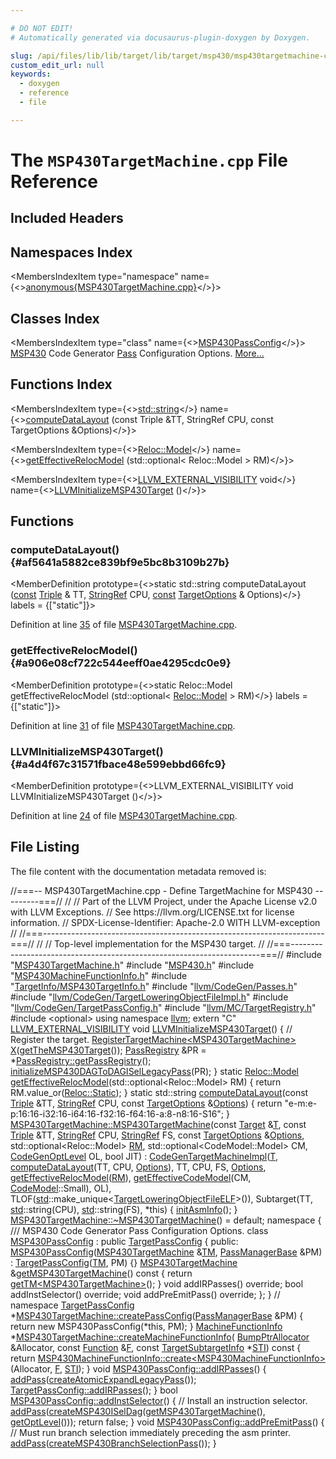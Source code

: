 ```yaml
---

# DO NOT EDIT!
# Automatically generated via docusaurus-plugin-doxygen by Doxygen.

slug: /api/files/lib/lib/target/lib/target/msp430/msp430targetmachine-cpp
custom_edit_url: null
keywords:
  - doxygen
  - reference
  - file

---
```





# The `MSP430TargetMachine.cpp` File Reference

<DoxygenPage pluginConfig={pluginConfig}>



## Included Headers

<IncludesList>
<IncludesListItem
  filePath="MSP430TargetMachine.h"
  permalink="/docs/api/files/lib/lib/target/lib/target/msp430/msp430targetmachine-h"
  isLocal="true" />
<IncludesListItem
  filePath="MSP430.h"
  permalink="/docs/api/files/lib/lib/target/lib/target/msp430/msp430-h"
  isLocal="true" />
<IncludesListItem
  filePath="MSP430MachineFunctionInfo.h"
  permalink="/docs/api/files/lib/lib/target/lib/target/msp430/msp430machinefunctioninfo-h"
  isLocal="true" />
<IncludesListItem
  filePath="TargetInfo/MSP430TargetInfo.h"
  permalink="/docs/api/files/lib/lib/target/lib/target/msp430/lib/target/msp430/targetinfo/msp430targetinfo-h"
  isLocal="true" />
<IncludesListItem
  filePath="llvm/CodeGen/Passes.h"
  permalink="/docs/api/files/include/include/llvm/include/llvm/codegen/passes-h"
  isLocal="true" />
<IncludesListItem
  filePath="llvm/CodeGen/TargetLoweringObjectFileImpl.h"
  permalink="/docs/api/files/include/include/llvm/include/llvm/codegen/targetloweringobjectfileimpl-h"
  isLocal="true" />
<IncludesListItem
  filePath="llvm/CodeGen/TargetPassConfig.h"
  permalink="/docs/api/files/include/include/llvm/include/llvm/codegen/targetpassconfig-h"
  isLocal="true" />
<IncludesListItem
  filePath="llvm/MC/TargetRegistry.h"
  permalink="/docs/api/files/include/include/llvm/include/llvm/mc/targetregistry-h"
  isLocal="true" />
<IncludesListItem
  filePath="optional"
  permalink=""
  isLocal="false" />
</IncludesList>

## Namespaces Index

<MembersIndex>

<MembersIndexItem
  type="namespace"
  name={<><a href="/docs/api/namespaces/anonymous-msp430targetmachine-cpp-">anonymous&#123;MSP430TargetMachine.cpp&#125;</a></>}>
</MembersIndexItem>

</MembersIndex>

## Classes Index

<MembersIndex>

<MembersIndexItem
  type="class"
  name={<><a href="/docs/api/classes/anonymous-namespace-msp430targetmachine-cpp-/msp430passconfig">MSP430PassConfig</a></>}>
<a href="/docs/api/namespaces/llvm/msp430">MSP430</a> Code Generator <a href="/docs/api/classes/llvm/pass">Pass</a> Configuration Options. <a href="/docs/api/classes/anonymous-namespace-msp430targetmachine-cpp-/msp430passconfig/#details">More...</a>
</MembersIndexItem>

</MembersIndex>

## Functions Index

<MembersIndex>

<MembersIndexItem
  type={<><a href="/docs/api/files/include/include/llvm/include/llvm/demangle/itaniumdemangle-h/#ae2b0d0345572d6718e219aa76d1d54edab45cffe084dd3d20d928bee85e7b0f21">std::string</a></>}
  name={<><a href="#af5641a5882ce839bf9e5bc8b3109b27b">computeDataLayout</a> (const Triple &amp;TT, StringRef CPU, const TargetOptions &amp;Options)</>}>
</MembersIndexItem>

<MembersIndexItem
  type={<><a href="/docs/api/namespaces/llvm/reloc/#af59f6dc86e80aaf56f1afd155eebf568">Reloc::Model</a></>}
  name={<><a href="#a906e08cf722c544eeff0ae4295cdc0e9">getEffectiveRelocModel</a> (std::optional&lt; Reloc::Model &gt; RM)</>}>
</MembersIndexItem>

<MembersIndexItem
  type={<><a href="/docs/api/files/include/include/llvm/include/llvm/support/compiler-h/#adeb6f14d9f377993d79fae2efb34ecac">LLVM&#95;EXTERNAL&#95;VISIBILITY</a> void</>}
  name={<><a href="#a4d4f67c31571fbace48e599ebbd66fc9">LLVMInitializeMSP430Target</a> ()</>}>
</MembersIndexItem>

</MembersIndex>


<SectionDefinition>

## Functions

### computeDataLayout() {#af5641a5882ce839bf9e5bc8b3109b27b}

<MemberDefinition
  prototype={<>static std::string computeDataLayout (<a href="/docs/api/files/lib/lib/target/lib/target/aarch64/aarch64promoteconstant-cpp/#a90f8350fecae261c25be85d38b451bff">const</a> <a href="/docs/api/classes/llvm/triple">Triple</a> &amp; TT, <a href="/docs/api/classes/llvm/stringref">StringRef</a> CPU, <a href="/docs/api/files/lib/lib/target/lib/target/aarch64/aarch64promoteconstant-cpp/#a90f8350fecae261c25be85d38b451bff">const</a> <a href="/docs/api/classes/llvm/targetoptions">TargetOptions</a> &amp; Options)</>}
  labels = {["static"]}>

Definition at line <a href="#l00035">35</a> of file <a href="/docs/api/files/lib/lib/target/lib/target/msp430/msp430targetmachine-cpp">MSP430TargetMachine.cpp</a>.
</MemberDefinition>

### getEffectiveRelocModel() {#a906e08cf722c544eeff0ae4295cdc0e9}

<MemberDefinition
  prototype={<>static Reloc::Model getEffectiveRelocModel (std::optional&lt; <a href="/docs/api/namespaces/llvm/reloc/#af59f6dc86e80aaf56f1afd155eebf568">Reloc::Model</a> &gt; RM)</>}
  labels = {["static"]}>

Definition at line <a href="#l00031">31</a> of file <a href="/docs/api/files/lib/lib/target/lib/target/msp430/msp430targetmachine-cpp">MSP430TargetMachine.cpp</a>.
</MemberDefinition>

### LLVMInitializeMSP430Target() {#a4d4f67c31571fbace48e599ebbd66fc9}

<MemberDefinition
  prototype={<>LLVM&#95;EXTERNAL&#95;VISIBILITY void LLVMInitializeMSP430Target ()</>}>

Definition at line <a href="#l00024">24</a> of file <a href="/docs/api/files/lib/lib/target/lib/target/msp430/msp430targetmachine-cpp">MSP430TargetMachine.cpp</a>.
</MemberDefinition>

</SectionDefinition>

## File Listing

The file content with the documentation metadata removed is:

<ProgramListing>

<Link id="l00001" /><CodeLine lineNumber="1"><Highlight kind="comment">//===-- MSP430TargetMachine.cpp - Define TargetMachine for MSP430 ---------===//</Highlight><Highlight kind="normal"></Highlight></CodeLine>
<Link id="l00002" /><CodeLine lineNumber="2"><Highlight kind="normal"></Highlight><Highlight kind="comment">//</Highlight><Highlight kind="normal"></Highlight></CodeLine>
<Link id="l00003" /><CodeLine lineNumber="3"><Highlight kind="normal"></Highlight><Highlight kind="comment">// Part of the LLVM Project, under the Apache License v2.0 with LLVM Exceptions.</Highlight><Highlight kind="normal"></Highlight></CodeLine>
<Link id="l00004" /><CodeLine lineNumber="4"><Highlight kind="normal"></Highlight><Highlight kind="comment">// See https://llvm.org/LICENSE.txt for license information.</Highlight><Highlight kind="normal"></Highlight></CodeLine>
<Link id="l00005" /><CodeLine lineNumber="5"><Highlight kind="normal"></Highlight><Highlight kind="comment">// SPDX-License-Identifier: Apache-2.0 WITH LLVM-exception</Highlight><Highlight kind="normal"></Highlight></CodeLine>
<Link id="l00006" /><CodeLine lineNumber="6"><Highlight kind="normal"></Highlight><Highlight kind="comment">//</Highlight><Highlight kind="normal"></Highlight></CodeLine>
<Link id="l00007" /><CodeLine lineNumber="7"><Highlight kind="normal"></Highlight><Highlight kind="comment">//===----------------------------------------------------------------------===//</Highlight><Highlight kind="normal"></Highlight></CodeLine>
<Link id="l00008" /><CodeLine lineNumber="8"><Highlight kind="normal"></Highlight><Highlight kind="comment">//</Highlight><Highlight kind="normal"></Highlight></CodeLine>
<Link id="l00009" /><CodeLine lineNumber="9"><Highlight kind="normal"></Highlight><Highlight kind="comment">// Top-level implementation for the MSP430 target.</Highlight><Highlight kind="normal"></Highlight></CodeLine>
<Link id="l00010" /><CodeLine lineNumber="10"><Highlight kind="normal"></Highlight><Highlight kind="comment">//</Highlight><Highlight kind="normal"></Highlight></CodeLine>
<Link id="l00011" /><CodeLine lineNumber="11"><Highlight kind="normal"></Highlight><Highlight kind="comment">//===----------------------------------------------------------------------===//</Highlight><Highlight kind="normal"></Highlight></CodeLine>
<Link id="l00012" /><CodeLine lineNumber="12"><Highlight kind="normal"></Highlight></CodeLine>
<Link id="l00013" /><CodeLine lineNumber="13"><Highlight kind="normal"></Highlight><Highlight kind="preprocessor">#include &quot;<a href="/docs/api/files/lib/lib/target/lib/target/msp430/msp430targetmachine-h">MSP430TargetMachine.h</a>&quot;</Highlight><Highlight kind="normal"></Highlight></CodeLine>
<Link id="l00014" /><CodeLine lineNumber="14"><Highlight kind="normal"></Highlight><Highlight kind="preprocessor">#include &quot;<a href="/docs/api/files/lib/lib/target/lib/target/msp430/msp430-h">MSP430.h</a>&quot;</Highlight><Highlight kind="normal"></Highlight></CodeLine>
<Link id="l00015" /><CodeLine lineNumber="15"><Highlight kind="normal"></Highlight><Highlight kind="preprocessor">#include &quot;<a href="/docs/api/files/lib/lib/target/lib/target/msp430/msp430machinefunctioninfo-h">MSP430MachineFunctionInfo.h</a>&quot;</Highlight><Highlight kind="normal"></Highlight></CodeLine>
<Link id="l00016" /><CodeLine lineNumber="16"><Highlight kind="normal"></Highlight><Highlight kind="preprocessor">#include &quot;<a href="/docs/api/files/lib/lib/target/lib/target/msp430/lib/target/msp430/targetinfo/msp430targetinfo-h">TargetInfo/MSP430TargetInfo.h</a>&quot;</Highlight><Highlight kind="normal"></Highlight></CodeLine>
<Link id="l00017" /><CodeLine lineNumber="17"><Highlight kind="normal"></Highlight><Highlight kind="preprocessor">#include &quot;<a href="/docs/api/files/include/include/llvm/include/llvm/codegen/passes-h">llvm/CodeGen/Passes.h</a>&quot;</Highlight><Highlight kind="normal"></Highlight></CodeLine>
<Link id="l00018" /><CodeLine lineNumber="18"><Highlight kind="normal"></Highlight><Highlight kind="preprocessor">#include &quot;<a href="/docs/api/files/include/include/llvm/include/llvm/codegen/targetloweringobjectfileimpl-h">llvm/CodeGen/TargetLoweringObjectFileImpl.h</a>&quot;</Highlight><Highlight kind="normal"></Highlight></CodeLine>
<Link id="l00019" /><CodeLine lineNumber="19"><Highlight kind="normal"></Highlight><Highlight kind="preprocessor">#include &quot;<a href="/docs/api/files/include/include/llvm/include/llvm/codegen/targetpassconfig-h">llvm/CodeGen/TargetPassConfig.h</a>&quot;</Highlight><Highlight kind="normal"></Highlight></CodeLine>
<Link id="l00020" /><CodeLine lineNumber="20"><Highlight kind="normal"></Highlight><Highlight kind="preprocessor">#include &quot;<a href="/docs/api/files/include/include/llvm/include/llvm/mc/targetregistry-h">llvm/MC/TargetRegistry.h</a>&quot;</Highlight><Highlight kind="normal"></Highlight></CodeLine>
<Link id="l00021" /><CodeLine lineNumber="21"><Highlight kind="normal"></Highlight><Highlight kind="preprocessor">#include &lt;optional&gt;</Highlight><Highlight kind="normal"></Highlight></CodeLine>
<Link id="l00022" /><CodeLine lineNumber="22"><Highlight kind="normal"></Highlight><Highlight kind="keyword">using namespace </Highlight><Highlight kind="normal"><a href="/docs/api/namespaces/llvm">llvm</a>;</Highlight></CodeLine>
<Link id="l00023" /><CodeLine lineNumber="23"><Highlight kind="normal"></Highlight></CodeLine>
<Link id="l00024" /><CodeLine lineNumber="24" lineLink="#a4d4f67c31571fbace48e599ebbd66fc9"><Highlight kind="normal"></Highlight><Highlight kind="keyword">extern</Highlight><Highlight kind="normal"> </Highlight><Highlight kind="stringliteral">&quot;C&quot;</Highlight><Highlight kind="normal"> <a href="/docs/api/files/include/include/llvm/include/llvm/support/compiler-h/#adeb6f14d9f377993d79fae2efb34ecac">LLVM&#95;EXTERNAL&#95;VISIBILITY</a> </Highlight><Highlight kind="keywordtype">void</Highlight><Highlight kind="normal"> <a href="#a4d4f67c31571fbace48e599ebbd66fc9">LLVMInitializeMSP430Target</a>() &#123;</Highlight></CodeLine>
<Link id="l00025" /><CodeLine lineNumber="25"><Highlight kind="normal">  </Highlight><Highlight kind="comment">// Register the target.</Highlight><Highlight kind="normal"></Highlight></CodeLine>
<Link id="l00026" /><CodeLine lineNumber="26"><Highlight kind="normal">  <a href="/docs/api/structs/llvm/registertargetmachine">RegisterTargetMachine&lt;MSP430TargetMachine&gt;</a> <a href="/docs/api/files/lib/lib/tablegen/tablegenbackendskeleton-cpp/#ab60f28d7a141ac46ccc200176a1bca8b">X</a>(<a href="/docs/api/namespaces/llvm/#a43b03fb0b78d611b08a2db402b6a659f">getTheMSP430Target</a>());</Highlight></CodeLine>
<Link id="l00027" /><CodeLine lineNumber="27"><Highlight kind="normal">  <a href="/docs/api/classes/llvm/passregistry">PassRegistry</a> &amp;PR = &#42;<a href="/docs/api/classes/llvm/passregistry/#a05a729900b76c89e808c6c3094921b2f">PassRegistry::getPassRegistry</a>();</Highlight></CodeLine>
<Link id="l00028" /><CodeLine lineNumber="28"><Highlight kind="normal">  <a href="/docs/api/namespaces/llvm/#a5c396b645fd4572b48e4988bfc8624e4">initializeMSP430DAGToDAGISelLegacyPass</a>(PR);</Highlight></CodeLine>
<Link id="l00029" /><CodeLine lineNumber="29"><Highlight kind="normal">&#125;</Highlight></CodeLine>
<Link id="l00030" /><CodeLine lineNumber="30"><Highlight kind="normal"></Highlight></CodeLine>
<Link id="l00031" /><CodeLine lineNumber="31" lineLink="#a906e08cf722c544eeff0ae4295cdc0e9"><Highlight kind="normal"></Highlight><Highlight kind="keyword">static</Highlight><Highlight kind="normal"> <a href="/docs/api/namespaces/llvm/reloc/#af59f6dc86e80aaf56f1afd155eebf568">Reloc::Model</a> <a href="/docs/api/namespaces/llvm/#a63737748f52c9cdcd469b63a01cc454a">getEffectiveRelocModel</a>(std::optional&lt;Reloc::Model&gt; RM) &#123;</Highlight></CodeLine>
<Link id="l00032" /><CodeLine lineNumber="32"><Highlight kind="normal">  </Highlight><Highlight kind="keywordflow">return</Highlight><Highlight kind="normal"> RM.value&#95;or(<a href="/docs/api/namespaces/llvm/reloc/#af59f6dc86e80aaf56f1afd155eebf568a2102fa713297236bf4339c5f0bf0f39d">Reloc::Static</a>);</Highlight></CodeLine>
<Link id="l00033" /><CodeLine lineNumber="33"><Highlight kind="normal">&#125;</Highlight></CodeLine>
<Link id="l00034" /><CodeLine lineNumber="34"><Highlight kind="normal"></Highlight></CodeLine>
<Link id="l00035" /><CodeLine lineNumber="35" lineLink="#af5641a5882ce839bf9e5bc8b3109b27b"><Highlight kind="normal"></Highlight><Highlight kind="keyword">static</Highlight><Highlight kind="normal"> std::string <a href="/docs/api/files/lib/lib/target/lib/target/lanai/lanaitargetmachine-cpp/#a2945c21ef2009948032eb7476fd1c89e">computeDataLayout</a>(</Highlight><Highlight kind="keyword">const</Highlight><Highlight kind="normal"> <a href="/docs/api/classes/llvm/triple">Triple</a> &amp;TT, <a href="/docs/api/classes/llvm/stringref">StringRef</a> CPU,</Highlight></CodeLine>
<Link id="l00036" /><CodeLine lineNumber="36"><Highlight kind="normal">                                     </Highlight><Highlight kind="keyword">const</Highlight><Highlight kind="normal"> <a href="/docs/api/classes/llvm/targetoptions">TargetOptions</a> &amp;<a href="/docs/api/files/lib/lib/debuginfo/lib/debuginfo/logicalview/lib/debuginfo/logicalview/core/lvoptions-cpp/#ab4088b7a11f3cbc38ac16a6e9c72494e">Options</a>) &#123;</Highlight></CodeLine>
<Link id="l00037" /><CodeLine lineNumber="37"><Highlight kind="normal">  </Highlight><Highlight kind="keywordflow">return</Highlight><Highlight kind="normal"> </Highlight><Highlight kind="stringliteral">&quot;e-m:e-p:16:16-i32:16-i64:16-f32:16-f64:16-a:8-n8:16-S16&quot;</Highlight><Highlight kind="normal">;</Highlight></CodeLine>
<Link id="l00038" /><CodeLine lineNumber="38"><Highlight kind="normal">&#125;</Highlight></CodeLine>
<Link id="l00039" /><CodeLine lineNumber="39"><Highlight kind="normal"></Highlight></CodeLine>
<Link id="l00040" /><CodeLine lineNumber="40" lineLink="/docs/api/classes/llvm/msp430targetmachine/#a204cc56ded2a0d2743a71edbb2329524"><Highlight kind="normal"><a href="/docs/api/classes/llvm/msp430targetmachine/#a204cc56ded2a0d2743a71edbb2329524">MSP430TargetMachine::MSP430TargetMachine</a>(</Highlight><Highlight kind="keyword">const</Highlight><Highlight kind="normal"> <a href="/docs/api/classes/llvm/target">Target</a> &amp;<a href="/docs/api/files/lib/lib/target/lib/target/mips/mips16isellowering-cpp/#a0acb682b8260ab1c60b918599864e2e5">T</a>, </Highlight><Highlight kind="keyword">const</Highlight><Highlight kind="normal"> <a href="/docs/api/classes/llvm/triple">Triple</a> &amp;TT,</Highlight></CodeLine>
<Link id="l00041" /><CodeLine lineNumber="41"><Highlight kind="normal">                                         <a href="/docs/api/classes/llvm/stringref">StringRef</a> CPU, <a href="/docs/api/classes/llvm/stringref">StringRef</a> FS,</Highlight></CodeLine>
<Link id="l00042" /><CodeLine lineNumber="42"><Highlight kind="normal">                                         </Highlight><Highlight kind="keyword">const</Highlight><Highlight kind="normal"> <a href="/docs/api/classes/llvm/targetoptions">TargetOptions</a> &amp;<a href="/docs/api/classes/llvm/targetmachine/#ab1fb67187fc37e569cc5171cbebba873">Options</a>,</Highlight></CodeLine>
<Link id="l00043" /><CodeLine lineNumber="43"><Highlight kind="normal">                                         std::optional&lt;Reloc::Model&gt; <a href="/docs/api/classes/llvm/targetmachine/#a588867fa922c392886b07e0ad42038b4">RM</a>,</Highlight></CodeLine>
<Link id="l00044" /><CodeLine lineNumber="44"><Highlight kind="normal">                                         std::optional&lt;CodeModel::Model&gt; CM,</Highlight></CodeLine>
<Link id="l00045" /><CodeLine lineNumber="45"><Highlight kind="normal">                                         <a href="/docs/api/namespaces/llvm/#a8ec1bf8d7b792ca9fac56f8514db18d2">CodeGenOptLevel</a> OL, </Highlight><Highlight kind="keywordtype">bool</Highlight><Highlight kind="normal"> JIT)</Highlight></CodeLine>
<Link id="l00046" /><CodeLine lineNumber="46"><Highlight kind="normal">    : <a href="/docs/api/classes/llvm/codegentargetmachineimpl/#a4480a9aa1ec7c3115acc998e187f5ab3">CodeGenTargetMachineImpl</a>(<a href="/docs/api/files/lib/lib/target/lib/target/mips/mips16isellowering-cpp/#a0acb682b8260ab1c60b918599864e2e5">T</a>, <a href="/docs/api/files/lib/lib/target/lib/target/aarch64/aarch64targetmachine-cpp/#a003a58caf135efbf7273c5ed84e700d7">computeDataLayout</a>(TT, CPU, <a href="/docs/api/classes/llvm/targetmachine/#ab1fb67187fc37e569cc5171cbebba873">Options</a>), TT, CPU,</Highlight></CodeLine>
<Link id="l00047" /><CodeLine lineNumber="47"><Highlight kind="normal">                               FS, <a href="/docs/api/classes/llvm/targetmachine/#ab1fb67187fc37e569cc5171cbebba873">Options</a>, <a href="/docs/api/namespaces/llvm/#a63737748f52c9cdcd469b63a01cc454a">getEffectiveRelocModel</a>(<a href="/docs/api/classes/llvm/targetmachine/#a588867fa922c392886b07e0ad42038b4">RM</a>),</Highlight></CodeLine>
<Link id="l00048" /><CodeLine lineNumber="48"><Highlight kind="normal">                               <a href="/docs/api/namespaces/llvm/#a6849e9de7afb5b350a241595d9ed1911">getEffectiveCodeModel</a>(CM, <a href="/docs/api/namespaces/llvm/codemodel">CodeModel</a>::Small), OL),</Highlight></CodeLine>
<Link id="l00049" /><CodeLine lineNumber="49"><Highlight kind="normal">      TLOF(<a href="/docs/api/namespaces/std">std</a>::make&#95;unique&lt;<a href="/docs/api/classes/llvm/targetloweringobjectfileelf">TargetLoweringObjectFileELF</a>&gt;()),</Highlight></CodeLine>
<Link id="l00050" /><CodeLine lineNumber="50"><Highlight kind="normal">      Subtarget(TT, <a href="/docs/api/namespaces/std">std</a>::string(CPU), <a href="/docs/api/namespaces/std">std</a>::string(FS), &#42;this) &#123;</Highlight></CodeLine>
<Link id="l00051" /><CodeLine lineNumber="51"><Highlight kind="normal">  <a href="/docs/api/classes/llvm/codegentargetmachineimpl/#a85849733e753fbf08f1c487b153c754b">initAsmInfo</a>();</Highlight></CodeLine>
<Link id="l00052" /><CodeLine lineNumber="52"><Highlight kind="normal">&#125;</Highlight></CodeLine>
<Link id="l00053" /><CodeLine lineNumber="53"><Highlight kind="normal"></Highlight></CodeLine>
<Link id="l00054" /><CodeLine lineNumber="54"><Highlight kind="normal"><a href="/docs/api/classes/llvm/msp430targetmachine/#a6252701145bb904f1ff53028fde4ed84">MSP430TargetMachine::~MSP430TargetMachine</a>() = </Highlight><Highlight kind="keywordflow">default</Highlight><Highlight kind="normal">;</Highlight></CodeLine>
<Link id="l00055" /><CodeLine lineNumber="55"><Highlight kind="normal"></Highlight></CodeLine>
<Link id="l00056" /><CodeLine lineNumber="56" lineLink="/docs/api/namespaces/anonymous-msp430targetmachine-cpp-"><Highlight kind="normal"></Highlight><Highlight kind="keyword">namespace </Highlight><Highlight kind="normal">&#123;</Highlight><Highlight kind="comment"></Highlight></CodeLine>
<Link id="l00057" /><CodeLine lineNumber="57"><Highlight kind="comment">/// MSP430 Code Generator Pass Configuration Options.</Highlight><Highlight kind="normal"></Highlight></CodeLine>
<Link id="l00058" /><CodeLine lineNumber="58" lineLink="/docs/api/classes/anonymous-namespace-msp430targetmachine-cpp-/msp430passconfig"><Highlight kind="normal"></Highlight><Highlight kind="keyword">class </Highlight><Highlight kind="normal"><a href="/docs/api/classes/anonymous-namespace-msp430targetmachine-cpp-/msp430passconfig/#ae68e1bb95d0ab1f7f2655a233f1e2571">MSP430PassConfig</a> : </Highlight><Highlight kind="keyword">public</Highlight><Highlight kind="normal"> <a href="/docs/api/classes/llvm/targetpassconfig/#abfe879f7efa8851adee88ab786516d59">TargetPassConfig</a> &#123;</Highlight></CodeLine>
<Link id="l00059" /><CodeLine lineNumber="59"><Highlight kind="normal"></Highlight><Highlight kind="keyword">public</Highlight><Highlight kind="normal">:</Highlight></CodeLine>
<Link id="l00060" /><CodeLine lineNumber="60" lineLink="/docs/api/classes/anonymous-namespace-msp430targetmachine-cpp-/msp430passconfig/#ae68e1bb95d0ab1f7f2655a233f1e2571"><Highlight kind="normal">  <a href="/docs/api/classes/anonymous-namespace-msp430targetmachine-cpp-/msp430passconfig/#ae68e1bb95d0ab1f7f2655a233f1e2571">MSP430PassConfig</a>(<a href="/docs/api/classes/llvm/msp430targetmachine">MSP430TargetMachine</a> &amp;<a href="/docs/api/classes/llvm/targetpassconfig/#a0e43f614336b22347dfdb6f20ea792df">TM</a>, <a href="/docs/api/classes/llvm/legacy/passmanagerbase">PassManagerBase</a> &amp;PM)</Highlight></CodeLine>
<Link id="l00061" /><CodeLine lineNumber="61"><Highlight kind="normal">    : <a href="/docs/api/classes/llvm/targetpassconfig/#abfe879f7efa8851adee88ab786516d59">TargetPassConfig</a>(<a href="/docs/api/classes/llvm/targetpassconfig/#a0e43f614336b22347dfdb6f20ea792df">TM</a>, PM) &#123;&#125;</Highlight></CodeLine>
<Link id="l00062" /><CodeLine lineNumber="62"><Highlight kind="normal"></Highlight></CodeLine>
<Link id="l00063" /><CodeLine lineNumber="63" lineLink="/docs/api/classes/anonymous-namespace-msp430targetmachine-cpp-/msp430passconfig/#aa47cba04378431eba847505cf926c7ad"><Highlight kind="normal">  <a href="/docs/api/classes/llvm/msp430targetmachine">MSP430TargetMachine</a> &amp;<a href="/docs/api/classes/anonymous-namespace-msp430targetmachine-cpp-/msp430passconfig/#aa47cba04378431eba847505cf926c7ad">getMSP430TargetMachine</a>()</Highlight><Highlight kind="keyword"> const </Highlight><Highlight kind="normal">&#123;</Highlight></CodeLine>
<Link id="l00064" /><CodeLine lineNumber="64"><Highlight kind="normal">    </Highlight><Highlight kind="keywordflow">return</Highlight><Highlight kind="normal"> <a href="/docs/api/files/lib/lib/target/lib/target/amdgpu/simachinefunctioninfo-cpp/#a6c3673d61ea1313b5546587d80bdbe83">getTM&lt;MSP430TargetMachine&gt;</a>();</Highlight></CodeLine>
<Link id="l00065" /><CodeLine lineNumber="65"><Highlight kind="normal">  &#125;</Highlight></CodeLine>
<Link id="l00066" /><CodeLine lineNumber="66"><Highlight kind="normal"></Highlight></CodeLine>
<Link id="l00067" /><CodeLine lineNumber="67"><Highlight kind="normal">  </Highlight><Highlight kind="keywordtype">void</Highlight><Highlight kind="normal"> addIRPasses() </Highlight><Highlight kind="keyword">override</Highlight><Highlight kind="normal">;</Highlight></CodeLine>
<Link id="l00068" /><CodeLine lineNumber="68"><Highlight kind="normal">  </Highlight><Highlight kind="keywordtype">bool</Highlight><Highlight kind="normal"> addInstSelector() </Highlight><Highlight kind="keyword">override</Highlight><Highlight kind="normal">;</Highlight></CodeLine>
<Link id="l00069" /><CodeLine lineNumber="69"><Highlight kind="normal">  </Highlight><Highlight kind="keywordtype">void</Highlight><Highlight kind="normal"> addPreEmitPass() </Highlight><Highlight kind="keyword">override</Highlight><Highlight kind="normal">;</Highlight></CodeLine>
<Link id="l00070" /><CodeLine lineNumber="70"><Highlight kind="normal">&#125;;</Highlight></CodeLine>
<Link id="l00071" /><CodeLine lineNumber="71"><Highlight kind="normal">&#125; </Highlight><Highlight kind="comment">// namespace</Highlight><Highlight kind="normal"></Highlight></CodeLine>
<Link id="l00072" /><CodeLine lineNumber="72"><Highlight kind="normal"></Highlight></CodeLine>
<Link id="l00073" /><CodeLine lineNumber="73" lineLink="/docs/api/classes/llvm/msp430targetmachine/#abf71a066eeb606a9d85b3e2462b89d60"><Highlight kind="normal"><a href="/docs/api/classes/llvm/targetpassconfig">TargetPassConfig</a> &#42;<a href="/docs/api/classes/llvm/msp430targetmachine/#abf71a066eeb606a9d85b3e2462b89d60">MSP430TargetMachine::createPassConfig</a>(<a href="/docs/api/classes/llvm/legacy/passmanagerbase">PassManagerBase</a> &amp;PM) &#123;</Highlight></CodeLine>
<Link id="l00074" /><CodeLine lineNumber="74"><Highlight kind="normal">  </Highlight><Highlight kind="keywordflow">return</Highlight><Highlight kind="normal"> </Highlight><Highlight kind="keyword">new</Highlight><Highlight kind="normal"> MSP430PassConfig(&#42;</Highlight><Highlight kind="keyword">this</Highlight><Highlight kind="normal">, PM);</Highlight></CodeLine>
<Link id="l00075" /><CodeLine lineNumber="75"><Highlight kind="normal">&#125;</Highlight></CodeLine>
<Link id="l00076" /><CodeLine lineNumber="76"><Highlight kind="normal"></Highlight></CodeLine>
<Link id="l00077" /><CodeLine lineNumber="77" lineLink="/docs/api/classes/llvm/msp430targetmachine/#a609559c827653fea39c974cf328f0a35"><Highlight kind="normal"><a href="/docs/api/structs/llvm/machinefunctioninfo">MachineFunctionInfo</a> &#42;<a href="/docs/api/classes/llvm/msp430targetmachine/#a609559c827653fea39c974cf328f0a35">MSP430TargetMachine::createMachineFunctionInfo</a>(</Highlight></CodeLine>
<Link id="l00078" /><CodeLine lineNumber="78"><Highlight kind="normal">    <a href="/docs/api/namespaces/llvm/#a8e612822d4ba7bb36c9c79582a567108">BumpPtrAllocator</a> &amp;Allocator, </Highlight><Highlight kind="keyword">const</Highlight><Highlight kind="normal"> <a href="/docs/api/classes/llvm/function">Function</a> &amp;<a href="/docs/api/files/lib/lib/support/md5-cpp/#a96d73bbd7af15cb1fc38c3f4a3bd82e9">F</a>,</Highlight></CodeLine>
<Link id="l00079" /><CodeLine lineNumber="79"><Highlight kind="normal">    </Highlight><Highlight kind="keyword">const</Highlight><Highlight kind="normal"> <a href="/docs/api/classes/llvm/targetsubtargetinfo">TargetSubtargetInfo</a> &#42;<a href="/docs/api/classes/llvm/targetmachine/#aaebd1c0e5f028848cc0e548bf015aaf1">STI</a>)</Highlight><Highlight kind="keyword"> const </Highlight><Highlight kind="normal">&#123;</Highlight></CodeLine>
<Link id="l00080" /><CodeLine lineNumber="80"><Highlight kind="normal">  </Highlight><Highlight kind="keywordflow">return</Highlight><Highlight kind="normal"> <a href="/docs/api/structs/llvm/machinefunctioninfo/#a06ad8b2e5a8e3c0f81f05c7870fb3b23">MSP430MachineFunctionInfo::create&lt;MSP430MachineFunctionInfo&gt;</a>(Allocator,</Highlight></CodeLine>
<Link id="l00081" /><CodeLine lineNumber="81"><Highlight kind="normal">                                                                      <a href="/docs/api/files/lib/lib/support/md5-cpp/#a96d73bbd7af15cb1fc38c3f4a3bd82e9">F</a>, <a href="/docs/api/classes/llvm/targetmachine/#aaebd1c0e5f028848cc0e548bf015aaf1">STI</a>);</Highlight></CodeLine>
<Link id="l00082" /><CodeLine lineNumber="82"><Highlight kind="normal">&#125;</Highlight></CodeLine>
<Link id="l00083" /><CodeLine lineNumber="83"><Highlight kind="normal"></Highlight></CodeLine>
<Link id="l00084" /><CodeLine lineNumber="84" lineLink="/docs/api/classes/anonymous-namespace-msp430targetmachine-cpp-/msp430passconfig/#a34889de6d14bc0eb250ade5643b1c997"><Highlight kind="normal"></Highlight><Highlight kind="keywordtype">void</Highlight><Highlight kind="normal"> <a href="/docs/api/classes/anonymous-namespace-msp430targetmachine-cpp-/msp430passconfig/#a34889de6d14bc0eb250ade5643b1c997">MSP430PassConfig::addIRPasses</a>() &#123;</Highlight></CodeLine>
<Link id="l00085" /><CodeLine lineNumber="85"><Highlight kind="normal">  <a href="/docs/api/classes/llvm/targetpassconfig/#ab2ca200281996a1a8bc064d21d4aa238">addPass</a>(<a href="/docs/api/namespaces/llvm/#adebabb5e491a19ce4466a326d41641e0">createAtomicExpandLegacyPass</a>());</Highlight></CodeLine>
<Link id="l00086" /><CodeLine lineNumber="86"><Highlight kind="normal"></Highlight></CodeLine>
<Link id="l00087" /><CodeLine lineNumber="87"><Highlight kind="normal">  <a href="/docs/api/classes/llvm/targetpassconfig/#a835d2863dbd2cfd8c184a6a94923b61f">TargetPassConfig::addIRPasses</a>();</Highlight></CodeLine>
<Link id="l00088" /><CodeLine lineNumber="88"><Highlight kind="normal">&#125;</Highlight></CodeLine>
<Link id="l00089" /><CodeLine lineNumber="89"><Highlight kind="normal"></Highlight></CodeLine>
<Link id="l00090" /><CodeLine lineNumber="90" lineLink="/docs/api/classes/anonymous-namespace-msp430targetmachine-cpp-/msp430passconfig/#a4576c97367bd32f92a09fed268f89e7d"><Highlight kind="normal"></Highlight><Highlight kind="keywordtype">bool</Highlight><Highlight kind="normal"> <a href="/docs/api/classes/anonymous-namespace-msp430targetmachine-cpp-/msp430passconfig/#a4576c97367bd32f92a09fed268f89e7d">MSP430PassConfig::addInstSelector</a>() &#123;</Highlight></CodeLine>
<Link id="l00091" /><CodeLine lineNumber="91"><Highlight kind="normal">  </Highlight><Highlight kind="comment">// Install an instruction selector.</Highlight><Highlight kind="normal"></Highlight></CodeLine>
<Link id="l00092" /><CodeLine lineNumber="92"><Highlight kind="normal">  <a href="/docs/api/classes/llvm/targetpassconfig/#ab2ca200281996a1a8bc064d21d4aa238">addPass</a>(<a href="/docs/api/namespaces/llvm/#af728ea38cdf9df9a17f1132017bfb15e">createMSP430ISelDag</a>(<a href="/docs/api/classes/anonymous-namespace-msp430targetmachine-cpp-/msp430passconfig/#aa47cba04378431eba847505cf926c7ad">getMSP430TargetMachine</a>(), <a href="/docs/api/classes/llvm/targetpassconfig/#a4c36a5c58e6e55c962d2d9bed0bb3ba7">getOptLevel</a>()));</Highlight></CodeLine>
<Link id="l00093" /><CodeLine lineNumber="93"><Highlight kind="normal">  </Highlight><Highlight kind="keywordflow">return</Highlight><Highlight kind="normal"> </Highlight><Highlight kind="keyword">false</Highlight><Highlight kind="normal">;</Highlight></CodeLine>
<Link id="l00094" /><CodeLine lineNumber="94"><Highlight kind="normal">&#125;</Highlight></CodeLine>
<Link id="l00095" /><CodeLine lineNumber="95"><Highlight kind="normal"></Highlight></CodeLine>
<Link id="l00096" /><CodeLine lineNumber="96" lineLink="/docs/api/classes/anonymous-namespace-msp430targetmachine-cpp-/msp430passconfig/#ab1dbc6ee1bceb890bc49d2b8534ed90c"><Highlight kind="normal"></Highlight><Highlight kind="keywordtype">void</Highlight><Highlight kind="normal"> <a href="/docs/api/classes/anonymous-namespace-msp430targetmachine-cpp-/msp430passconfig/#ab1dbc6ee1bceb890bc49d2b8534ed90c">MSP430PassConfig::addPreEmitPass</a>() &#123;</Highlight></CodeLine>
<Link id="l00097" /><CodeLine lineNumber="97"><Highlight kind="normal">  </Highlight><Highlight kind="comment">// Must run branch selection immediately preceding the asm printer.</Highlight><Highlight kind="normal"></Highlight></CodeLine>
<Link id="l00098" /><CodeLine lineNumber="98"><Highlight kind="normal">  <a href="/docs/api/classes/llvm/targetpassconfig/#ab2ca200281996a1a8bc064d21d4aa238">addPass</a>(<a href="/docs/api/namespaces/llvm/#a4e4a20bb55e1ad7a0db19cbee375a294">createMSP430BranchSelectionPass</a>());</Highlight></CodeLine>
<Link id="l00099" /><CodeLine lineNumber="99"><Highlight kind="normal">&#125;</Highlight></CodeLine>

</ProgramListing>

</DoxygenPage>
